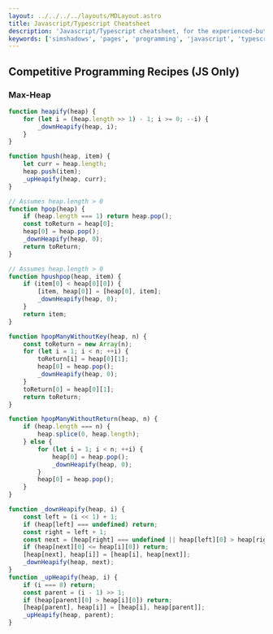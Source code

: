 ```yaml
---
layout: ../../../../layouts/MDLayout.astro
title: Javascript/Typescript Cheatsheet
description: 'Javascript/Typescript cheatsheet, for the experienced-but-forgetful.'
keywords: ['simshadows', 'pages', 'programming', 'javascript', 'typescript', 'cheatsheet']
---
```


## Competitive Programming Recipes (JS Only)

### Max-Heap

```js
function heapify(heap) {
    for (let i = (heap.length >> 1) - 1; i >= 0; --i) {
        _downHeapify(heap, i);
    }
}

function hpush(heap, item) {
    let curr = heap.length;
    heap.push(item);
    _upHeapify(heap, curr);
}

// Assumes heap.length > 0
function hpop(heap) {
    if (heap.length === 1) return heap.pop();
    const toReturn = heap[0];
    heap[0] = heap.pop();
    _downHeapify(heap, 0);
    return toReturn;
}

// Assumes heap.length > 0
function hpushpop(heap, item) {
    if (item[0] < heap[0][0]) {
        [item, heap[0]] = [heap[0], item];
        _downHeapify(heap, 0);
    }
    return item;
}

function hpopManyWithoutKey(heap, n) {
    const toReturn = new Array(n);
    for (let i = 1; i < n; ++i) {
        toReturn[i] = heap[0][1];
        heap[0] = heap.pop();
        _downHeapify(heap, 0);
    }
    toReturn[0] = heap[0][1];
    return toReturn;
}

function hpopManyWithoutReturn(heap, n) {
    if (heap.length === n) {
        heap.splice(0, heap.length);
    } else {
        for (let i = 1; i < n; ++i) {
            heap[0] = heap.pop();
            _downHeapify(heap, 0);
        }
        heap[0] = heap.pop();
    }
}   

function _downHeapify(heap, i) {
    const left = (i << 1) + 1;
    if (heap[left] === undefined) return;
    const right = left + 1;
    const next = (heap[right] === undefined || heap[left][0] > heap[right][0]) ? left : right;
    if (heap[next][0] <= heap[i][0]) return;
    [heap[next], heap[i]] = [heap[i], heap[next]];
    _downHeapify(heap, next);
}
function _upHeapify(heap, i) {
    if (i === 0) return; 
    const parent = (i - 1) >> 1;
    if (heap[parent][0] > heap[i][0]) return;
    [heap[parent], heap[i]] = [heap[i], heap[parent]];
    _upHeapify(heap, parent);
}
```

